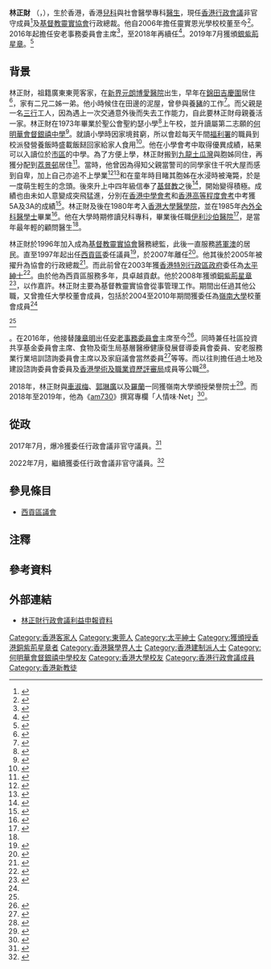 {{Infobox_officeholder
|honorific-prefix  = [[醫生|Dr]] [[尊敬的#香港|the Honourable]]
| name             = 林正財
| native_name      = Lam Ching-choi
| honorific-suffix = [[銀紫荊星章|SBS]] [[太平紳士|JP]] [[醫生|醫生]] 議員
| image         = 
| office        = [[香港行政會議成員列表|香港行政會議成員]]<br />{{small|非官守議員}}
| term_start    = 2017年7月1日
| term_end      = 
| appointed     = [[林鄭月娥|林鄭月娥]]{{to}}[[李家超|李家超]]
| office1       = [[西貢區議會|西貢區議會]]議員
| constituency1 = (委任議員)
| term_start1   = 1997年7月1日
| term_end1     = 2007年12月31日<ref name="第218號公告 區議會條例 (第547章)"/>
| appointed1    = [[董建華|董建華]]
| birth_date    = {{birth date and age|1961|5|19}}<ref>{{cite news | title=出身赤貧 林正財爆冷加入行會盼推動安老政策 無懼政治爭議 | url=https://www.hk01.com/%E7%A4%BE%E6%9C%83%E6%96%B0%E8%81%9E/99685/%E5%87%BA%E8%BA%AB%E8%B5%A4%E8%B2%A7-%E6%9E%97%E6%AD%A3%E8%B2%A1%E7%88%86%E5%86%B7%E5%8A%A0%E5%85%A5%E8%A1%8C%E6%9C%83%E7%9B%BC%E6%8E%A8%E5%8B%95%E5%AE%89%E8%80%81%E6%94%BF%E7%AD%96-%E7%84%A1%E6%87%BC%E6%94%BF%E6%B2%BB%E7%88%AD%E8%AD%B0 | format= | publisher=香港01 | date=2017-06-22 | accessdate=2018-12-14 | archive-date=2020-08-25 | archive-url=https://web.archive.org/web/20200825171414/https://www.hk01.com/%E7%A4%BE%E6%9C%83%E6%96%B0%E8%81%9E/99685/%E5%87%BA%E8%BA%AB%E8%B5%A4%E8%B2%A7-%E6%9E%97%E6%AD%A3%E8%B2%A1%E7%88%86%E5%86%B7%E5%8A%A0%E5%85%A5%E8%A1%8C%E6%9C%83%E7%9B%BC%E6%8E%A8%E5%8B%95%E5%AE%89%E8%80%81%E6%94%BF%E7%AD%96-%E7%84%A1%E6%87%BC%E6%94%BF%E6%B2%BB%E7%88%AD%E8%AD%B0 | dead-url=no }}</ref><ref name="LCC celebrated  his birthday （正日）at Haven of Hope Hospital, 2017-5-19">{{Cite web |url=https://drive.google.com/file/d/19d6BwxlTKRtF-RIX31qwchKZXulpru0C/view?usp=sharing |title=LCC celebrated  his birthday （正日）at Haven of Hope Hospital, 2017-5-19 |access-date=2018-12-14 |archive-date=2019-08-29 |archive-url=https://web.archive.org/web/20190829163403/https://drive.google.com/file/d/19d6BwxlTKRtF-RIX31qwchKZXulpru0C/view?usp=sharing |dead-url=no }}</ref>
| birth_place   = {{HKG-1959}}[[元朗|元朗]]
| death_date    = 
| death_place   = 
| nationality   = {{CHN-HKG}}
| ancestor      = [[廣東省|廣東]][[東莞市|東莞]][[客家|客家]]<ref name="LCC's native place, print screened on 2018-12-14">{{Cite web |url=https://drive.google.com/file/d/10vxBzH0Gpgab70t1u0YtcgSp8JTClzHN/view?usp=sharing |title=LCC's native place, print screened on 2018-12-14 |access-date=2018-12-14 |archive-date=2019-08-30 |archive-url=https://web.archive.org/web/20190830000435/https://drive.google.com/file/d/10vxBzH0Gpgab70t1u0YtcgSp8JTClzHN/view?usp=sharing |dead-url=no }}</ref>
| other_names   = 
| education     = {{ubl|[[香港大學|香港大學]][[內外全科醫學士|內外全科醫學士]]<ref name="2013年第33期憲報第4號特別副刊">{{Cite web |url=https://www.gld.gov.hk/egazette/pdf/20131733/s42013173330p1-2.pdf |title=D5156 2013年第33期憲報第4號特別副刊 |access-date=2018-12-14 |archive-date=2018-10-29 |archive-url=https://web.archive.org/web/20181029135736/https://www.gld.gov.hk/egazette/pdf/20131733/s42013173330p1-2.pdf |dead-url=no }}</ref>}}
| alma_mater    = {{ubl|[[聖公會聖約瑟小學|聖公會聖約瑟小學]]|[[何明華會督銀禧中學|何明華會督銀禧中學]]}}
| occupation    = 醫生
| years_active  = 1985年至今
| spouse        = 
| children      = 三名子女<ref>{{cite news | title=政Whats噏：為食林正財拒戒口　最愛茶餐廳 | url=https://hk.on.cc/hk/bkn/cnt/news/20180618/bkn-20180618223047521-0618_00822_001.html | format= | publisher=東網 | date=2018-06-18 | accessdate=2018-12-14 | archive-date=2019-09-02 | archive-url=https://web.archive.org/web/20190902030114/https://hk.on.cc/hk/bkn/cnt/news/20180618/bkn-20180618223047521-0618_00822_001.html | dead-url=no }}</ref>
| relatives     = 
| religion      = [[基督教|基督教]]
}}

'''林正財'''{{SBS}}<!--金銀銅紫荊勳章是三級制勳章，三者只會顯示最高級的一個-->{{JP}}（{{lang-en|Lam Ching-choi}}，{{bd|1961年|5月19日}}），生於香港，香港[[兒科|兒科]]與社會醫學專科[[醫生|醫生]]，現任[[香港行政會議|香港行政會議]]非官守成員<ref>{{Cite web |url=http://www.info.gov.hk/gia/general/201706/22/P2017062200417.htm |title=2017年6月22日 香港政府新聞公報 |access-date=2017年6月22日 |archive-url=https://web.archive.org/web/20180523134245/http://www.info.gov.hk/gia/general/201706/22/P2017062200417.htm |archive-date=2018年5月23日 |dead-url=yes }}</ref>及[[基督教靈實協會|基督教靈實協會]]行政總裁。他自2006年擔任靈實恩光學校校董至今<ref name="恩光通訊">{{Cite web |url=http://www.sunnyside.edu.hk/files/file/51.pdf |title=恩光通訊 第51期，2017年7月 |access-date=2018-12-14 |archive-date=2018-12-14 |archive-url=https://web.archive.org/web/20181214170156/http://www.sunnyside.edu.hk/files/file/51.pdf |dead-url=no }}</ref>。2016年起擔任安老事務委員會主席<ref>{{cite news | title=安老事務委員會主席林正財 小時赤貧想死 今日絕不離地 | url=http://www1.hkej.com/features/article?q=%23%E8%A8%AA%E8%AB%87%E9%8C%84%23&suid=4276600417 | format= | publisher=信報 | date=2018-06-28| accessdate=2018-12-14 }}</ref>，至2018年再續任<ref>{{cite news | title=林正財續任安老事務委員會主席 | url=https://www.singtao.com.au/172-%E5%8D%B3%E6%99%82/560874-%E6%9E%97%E6%AD%A3%E8%B2%A1%E7%BA%8C%E4%BB%BB%E5%AE%89%E8%80%81%E4%BA%8B%E5%8B%99%E5%A7%94%E5%93%A1%E6%9C%83%E4%B8%BB%E5%B8%AD/?fromG=1 | format= | publisher=星島日報 | date=2018-07-20 | accessdate=2018-12-14 | archive-url=https://web.archive.org/web/20181214164140/https://www.singtao.com.au/172-%E5%8D%B3%E6%99%82/560874-%E6%9E%97%E6%AD%A3%E8%B2%A1%E7%BA%8C%E4%BB%BB%E5%AE%89%E8%80%81%E4%BA%8B%E5%8B%99%E5%A7%94%E5%93%A1%E6%9C%83%E4%B8%BB%E5%B8%AD/?fromG=1 | archive-date=2018-12-14 | dead-url=yes }}</ref>。2019年7月獲頒[[銀紫荊星章|銀紫荊星章]]。<ref>{{cite web |url=http://www.takungpao.com.hk/news/232109/2019/0701/313082.html |title=2019年特區授勳名單（399人） |publisher=大公報 |date=2019-07-01 |accessdate=2020-10-05 |archive-date=2020-11-02 |archive-url=https://web.archive.org/web/20201102145107/http://www.takungpao.com.hk/news/232109/2019/0701/313082.html |dead-url=no }}</ref>

==背景==
林正財，祖籍廣東東莞客家，在[[新界|新界]][[元朗|元朗]][[博愛醫院_(香港)|博愛醫院]]出生，早年在[[錦田|錦田]][[吉慶圍|吉慶圍]]居住<ref>{{cite news | title=【八方相當年】林正財那些年 過年會摘炮仗花 | url=https://hk.news.appledaily.com/local/realtime/article/20180219/57844337 | format= | publisher=香港蘋果日報 | date=2018-02-19 | accessdate=2018-12-14 | archive-date=2019-08-31 | archive-url=https://web.archive.org/web/20190831042611/https://hk.news.appledaily.com/local/realtime/article/20180219/57844337 | dead-url=no }}</ref>，家有二兄二姊一弟。他小時候住在田邊的泥屋，曾參與養[[豬|豬]]的工作<ref>{{cite news | title=Kelly Online：獲贈豬仔助脫貧 林正財感激嘉道理 | url=http://hd.stheadline.com/news/realtime/hk/1207038/ | format= | publisher=頭條日報 | date=2018-05-04 | accessdate=2018-12-14 | archive-date=2019-06-17 | archive-url=https://web.archive.org/web/20190617052230/http://hd.stheadline.com/news/realtime/hk/1207038/ | dead-url=no }}</ref>{{noteTag|林正財一家當年參加了嘉道理爵士送豬扶貧的計劃。因此獲送一隻豬改善生活。}}。而父親是一名[[三行|三行]]工人，因為遇上一次交通意外後而失去工作能力，自此要林正財母親養活一家。林正財在1973年畢業於聖公會聖約瑟小學<ref name="LCC's alma mater, print screened on 2018-12-14">{{Cite web |url=https://drive.google.com/file/d/1cFW86eJPHwFqqJCWlRiD058YiVrlu9kj/view?usp=sharing |title=LCC's alma mater, print screened on 2018-12-14 |access-date=2018-12-14 |archive-date=2019-08-27 |archive-url=https://web.archive.org/web/20190827163123/https://drive.google.com/file/d/1cFW86eJPHwFqqJCWlRiD058YiVrlu9kj/view?usp=sharing |dead-url=no }}</ref>上午校，並升讀屬第二志願的[[何明華會督銀禧中學|何明華會督銀禧中學]]<ref>{{cite news | title=薯仔醫生林正財 | url=http://www.grateful-heart.org/WonderfulGrace/content.php?article=3126 | format= | publisher=身心美 第45期 | date=2011-09-01 | accessdate=2018-12-14 | archive-date=2019-09-03 | archive-url=https://web.archive.org/web/20190903144315/http://www.grateful-heart.org/WonderfulGrace/content.php?article=3126 | dead-url=no }}</ref>。就讀小學時因家境貧窮，所以會趁每天午間[[社會福利署|福利署]]的職員到校派發營養飯時盛載飯餸回家給家人食用<ref>{{cite news | title=尊重・愛・改變 林正財 | url=http://babynews.hk/newweb/archives/21730 | format= | publisher=親子日報 | date=2016 | accessdate=2018-12-14 | archive-url=https://web.archive.org/web/20181214213900/http://babynews.hk/newweb/archives/21730 | archive-date=2018-12-14 | dead-url=yes }}</ref>。他在小學會考中取得優異成績，結果可以入讀位於[[香港市區|市區]]的中學。為了方便上學，林正財搬到[[九龍|九龍]][[土瓜灣|土瓜灣]]與胞姊同住，再獲分配到[[荔景邨|荔景邨]]居住<ref>{{cite news | title=中環出更：林正財重遊舊邨 緬懷濃厚人情味 | url=http://orientaldaily.on.cc/cnt/news/20180819/00176_076.html | format= | publisher=東方日報 | date=2018-08-19 | accessdate=2018-12-14 | archive-date=2019-11-09 | archive-url=https://web.archive.org/web/20191109144110/https://orientaldaily.on.cc/cnt/news/20180819/00176_076.html | dead-url=no }}</ref>。當時，他曾因為得知父親當警司的同學家住千呎大屋而感到自卑，加上自己亦追不上學業<ref>{{cite news | title=政Whats噏：憶兒時貧窮爆喊 林正財曾寄住同學家 | url=https://hk.on.cc/hk/bkn/cnt/news/20180707/bkn-20180707154656007-0707_00822_001.html | format= | publisher=東網 | date=2018-07-07 | accessdate=2018-12-14 | archive-date=2019-08-28 | archive-url=https://web.archive.org/web/20190828071120/https://hk.on.cc/hk/bkn/cnt/news/20180707/bkn-20180707154656007-0707_00822_001.html | dead-url=no }}</ref><ref name="【周末動人】由錦田到牛津道CEO林正財：貧窮並沒想像浪漫">{{cite news | title=【周末動人】由錦田到牛津道CEO林正財：貧窮並沒想像浪漫 | url=https://hk.news.appledaily.com/local/realtime/article/20160206/54731201 | format= | publisher=香港蘋果日報 | date=2016-12-06 | accessdate=2018-12-14 | archive-date=2019-09-04 | archive-url=https://web.archive.org/web/20190904045957/https://hk.news.appledaily.com/local/realtime/article/20160206/54731201 | dead-url=no }}</ref>和在童年時目睹其胞姊在水浸時被淹斃，於是一度萌生輕生的念頭。後來升上中四年級信奉了[[基督教|基督教]]之後<ref>{{cite news | title=憶兒時赤貧經歷 林正財硬咽 | url=https://www.singpao.com.hk/index.php?fi=loadpdf&t=news&id=8548 | format=PDF | publisher=成報 | date=2018-07-08 | accessdate=2018-12-14 | archive-date=2018-12-14 | archive-url=https://web.archive.org/web/20181214164355/https://www.singpao.com.hk/index.php?fi=loadpdf&t=news&id=8548 | dead-url=no }}</ref>，開始變得積極。{{noteTag|關於林正財童年和少年生活的經歷資料可參考香港電台第一台廣播節目《舊日的足跡》於2017年7月16日播出的訪問。}}成績也由未如人意變成突飛猛進，分別在[[香港中學會考|香港中學會考]]和[[香港高等程度會考|香港高等程度會考]]中考獲5A及3A的成績<ref>{{cite news | title=耳聽八方: 人間有情 泥屋醫生林正財 | url=http://cchc-herald.org/hk/?page_id=23602 | format= | publisher=號角 香港版 | date=2017-12 | accessdate=2018-12-14 | archive-url=https://web.archive.org/web/20181214164241/http://cchc-herald.org/hk/?page_id=23602 | archive-date=2018-12-14 | dead-url=yes }}</ref>。林正財及後在1980年考入[[香港大學醫學院|香港大學醫學院]]，並在1985年[[內外全科醫學士|內外全科醫學士]]畢業<ref>{{cite news | title=Convocation Newsletter, Summer 2018 | url=http://www.daao.hku.hk/fbook/cnews/2018summer/full/14/0 | format= | publisher=(DAAO), HKU | date=2018 | accessdate=2018-12-14 }}{{Dead link|date=2019年11月 |bot=InternetArchiveBot |fix-attempted=yes }}</ref>。他在大學時期修讀兒科專科，畢業後任職[[伊利沙伯醫院|伊利沙伯醫院]]<ref>{{cite news | title=政情：有相為證：林正財大學時代圓碌碌 | url=http://orientaldaily.on.cc/cnt/news/20171227/00176_105.html | format= | publisher=信報 | date=2017-12-27 | accessdate=2018-12-14 | archive-date=2019-11-11 | archive-url=https://web.archive.org/web/20191111100608/https://orientaldaily.on.cc/cnt/news/20171227/00176_105.html | dead-url=no }}</ref>，是當年最年輕的顧問醫生<ref name="【周末動人】由錦田到牛津道CEO林正財：貧窮並沒想像浪漫"/>。

林正財於1996年加入成為[[基督教靈實協會|基督教靈實協會]]醫務總監，此後一直服務[[將軍澳|將軍澳]]的居民。直至1997年起出任[[西貢區|西貢區]]委任議員<ref>{{cite news | title=【淑梅足跡】林醫生為老弱社群草擬「安老服務計劃方案」 | url=http://paper.wenweipo.com/2017/07/18/CF1707180004.htm | format= | publisher=香港文匯報 | date=2017-07-18 | accessdate=2018-12-14 | archive-date=2019-09-13 | archive-url=https://web.archive.org/web/20190913165006/http://paper.wenweipo.com/2017/07/18/CF1707180004.htm | dead-url=no }}</ref>，於2007年離任<ref name="第218號公告 區議會條例 (第547章)">{{Cite web |url=https://www.gld.gov.hk/egazette/pdf/20040802/cgn20040802218.pdf |title=香港政府憲報 第218號公告 區議會條例 (第547章)，2004年8月2日 |access-date=2018年12月14日 |archive-date=2018年12月14日 |archive-url=https://web.archive.org/web/20181214164318/https://www.gld.gov.hk/egazette/pdf/20040802/cgn20040802218.pdf |dead-url=no }}</ref>。他其後於2005年被擢升為協會的行政總裁<ref name="營養與體能活動- 林正財醫生, JP">{{Cite web |url=https://rfs1.fhb.gov.hk/images/events/Forum_HCPF2007/20071022_cc_lam.pdf |title=基督教靈實協會 營養與體能活動- 林正財醫生, JP，2007年 |access-date=2018-12-14 |archive-date=2019-11-05 |archive-url=https://web.archive.org/web/20191105093024/https://rfs1.fhb.gov.hk/images/events/Forum_HCPF2007/20071022_cc_lam.pdf |dead-url=no }}</ref>。而此前曾在2003年獲[[香港特別行政區政府|香港特別行政區政府]]委任為[[太平紳士|太平紳士]]<ref>{{cite news | title=太平紳士委任 | url=https://www.info.gov.hk/gia/general/200307/01/0630247.htm | format= | publisher=政府新聞處 | date=2003-07-01 | accessdate=2018-12-14 | archive-date=2018-11-18 | archive-url=https://web.archive.org/web/20181118205849/https://www.info.gov.hk/gia/general/200307/01/0630247.htm | dead-url=no }}</ref>。由於他為西貢區服務多年，具卓越貢獻。他於2008年獲頒[[銅紫荊星章|銅紫荊星章]]<ref>{{cite news | title=公布新一屆行政會議成員名單 | url=https://www.info.gov.hk/gia/general/201706/22/P2017062200417.htm | format= | publisher=政府新聞處 | date=2017-06-22 | accessdate=2018-12-14 | archive-date=2019-09-01 | archive-url=https://web.archive.org/web/20190901010306/https://www.info.gov.hk/gia/general/201706/22/P2017062200417.htm | dead-url=no }}</ref>，以作嘉許。林正財主要為基督教靈實協會從事管理工作。期間出任過其他公職，又曾擔任大學校董會成員，包括於2004至2010年期間獲委任為[[嶺南大學_(香港)|嶺南大學]]校董會成員<ref name="嶺南大學2005/06 年報">{{Cite web |url=https://www.ln.edu.hk/f/upload/10415/AR2006_Appendix_-_Council.pdf |title=嶺南大學2005/06 年報，2006年 |access-date=2018-12-14 |archive-date=2018-12-14 |archive-url=https://web.archive.org/web/20181214164508/https://www.ln.edu.hk/f/upload/10415/AR2006_Appendix_-_Council.pdf |dead-url=no }}</ref><ref name="嶺南大學2007/08 年報">{{Cite web |url=https://www.ln.edu.hk/f/upload/10380/AR2008_Council.pdf |title=嶺南大學2007/08 年報，2008年 |access-date=2018-12-14 |archive-date=2018-12-14 |archive-url=https://web.archive.org/web/20181214164415/https://www.ln.edu.hk/f/upload/10380/AR2008_Council.pdf |dead-url=no }}</ref>。在2016年，他接替[[陳章明|陳章明]]出任[[安老事務委員會|安老事務委員會]]主席至今<ref>{{cite news | title=政情：陳章明交棒 林正財料接任 | url=http://orientaldaily.on.cc/cnt/news/20160409/00176_132.html | format= | publisher=東方日報 | date=2016-04-09 | accessdate=2018-12-14 | archive-date=2019-11-10 | archive-url=https://web.archive.org/web/20191110095435/https://orientaldaily.on.cc/cnt/news/20160409/00176_132.html | dead-url=no }}</ref>。同時兼任社區投資共享基金委員會主席、食物及衛生局基層醫療健康發展督導委員會委員、安老服務業行業培訓諮詢委員會主席以及家庭議會當然委員<ref name="林正財議員,BBS,JP">{{Cite web |url=https://www.ceo.gov.hk/exco/chi/Lam_Ching-choi.html |title=香港政府行政會議 林正財議員,BBS,JP，2018年7月 |access-date=2018-12-14 |archive-date=2019-11-07 |archive-url=https://web.archive.org/web/20191107105847/https://www.ceo.gov.hk/exco/chi/Lam_Ching-choi.html |dead-url=no }}</ref>等等。而以往則擔任過土地及建設諮詢委員會委員及[[香港學術及職業資歷評審局|香港學術及職業資歷評審局]]成員等公職<ref>{{cite news | title=「基層醫生」林正財 行會爭取改善安老問題 | url=http://hd.stheadline.com/news/realtime/hk/934245/ | format= | publisher=頭條日報 | date=2017-06-23 | accessdate=2018-12-14 | archive-date=2019-05-24 | archive-url=https://web.archive.org/web/20190524035720/http://hd.stheadline.com/news/realtime/hk/934245/ | dead-url=no }}</ref>。

2018年，林正財與[[車淑梅|車淑梅]]、[[郭琳廣|郭琳廣]]以及[[羅蘭_(香港)|羅蘭]]一同獲嶺南大學頒授榮譽院士<ref>{{cite news | title=嶺南大學將頒授榮譽院士銜予四位傑出人士 | url=https://www.ln.edu.hk/cht/news/20180926/lingnan-university-to-confer-honorary-fellowships-upon-four-distinguished-individuals/ | format= | publisher=香港嶺南大學 | date=2018-09-26 | accessdate=2018-12-14 | archive-date=2020-10-30 | archive-url=https://web.archive.org/web/20201030104011/https://www.ln.edu.hk/cht/news/20180926/lingnan-university-to-confer-honorary-fellowships-upon-four-distinguished-individuals/ | dead-url=no }}</ref>。而2018年至2019年，他為《[[am730|am730]]》撰寫專欄「人情味‧Net」<ref name="專欄「人情味‧Net」">{{Cite web |url=https://www.am730.com.hk/columnist/%E4%BA%BA%E6%83%85%E5%91%B3-net-%E6%9E%97%E6%AD%A3%E8%B2%A1/28392 |title=專欄「人情味‧Net」，2018年 |access-date=2018-12-14 |archive-date=2021-11-02 |archive-url=https://web.archive.org/web/20211102011441/https://www.am730.com.hk/columnist/%E4%BA%BA%E6%83%85%E5%91%B3%E2%80%A7Net:%20%E6%9E%97%E6%AD%A3%E8%B2%A1 |dead-url=no }}</ref>。

== 從政 ==
2017年7月，爆冷獲委任行政會議非官守議員。<ref>{{cite web|url=https://www.hk01.com/sns/article/99685  |title=出身赤貧　林正財爆冷加入行會盼推動安老政策　無懼政治爭議 |publisher= 香港01  |date=2017-06-22 |accessdate=2022-06-25 }}</ref> 

2022年7月，繼續獲委任行政會議非官守議員。<ref>{{cite web|url=https://news.rthk.hk/rthk/ch/component/k2/1654193-20220622.htm |title=新一屆行政會議成員名單公布　葉劉淑儀任召集人 |publisher=香港電台網站|date=2022-06-22|accessdate=2022-06-25}}</ref>

==參見條目==
* [[西貢區議會|西貢區議會]]

==注釋==
{{noteFoot}}

==參考資料==
{{reflist|2}}

==外部連結==
* [https://www.ceo.gov.hk/exco/pdf/Lam_Ching-choi_c.pdf 林正財行政會議利益申報資料] {{Wayback|url=https://www.ceo.gov.hk/exco/pdf/Lam_Ching-choi_c.pdf |date=20191107105756 }}

{{香港行政會議成員 }}

{{DEFAULTSORT:Lam}}
[[Category:香港客家人|Category:香港客家人]]
[[Category:東莞人|Category:東莞人]]
[[Category:太平紳士|Category:太平紳士]]
[[Category:獲頒授香港銅紫荊星章者|Category:獲頒授香港銅紫荊星章者]]
[[Category:香港醫學界人士|Category:香港醫學界人士]]
[[Category:香港建制派人士|Category:香港建制派人士]]
[[Category:何明華會督銀禧中學校友|Category:何明華會督銀禧中學校友]]
[[Category:香港大學校友|Category:香港大學校友]]
[[Category:香港行政會議成員|Category:香港行政會議成員]]
[[Category:香港新教徒|Category:香港新教徒]]